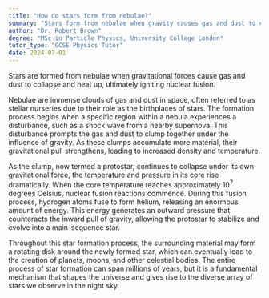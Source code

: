 ```yaml
---
title: "How do stars form from nebulae?"
summary: "Stars form from nebulae when gravity causes gas and dust to collapse and heat up, igniting nuclear fusion."
author: "Dr. Robert Brown"
degree: "MSc in Particle Physics, University College London"
tutor_type: "GCSE Physics Tutor"
date: 2024-07-01
---
```


Stars are formed from nebulae when gravitational forces cause gas and dust to collapse and heat up, ultimately igniting nuclear fusion.

Nebulae are immense clouds of gas and dust in space, often referred to as stellar nurseries due to their role as the birthplaces of stars. The formation process begins when a specific region within a nebula experiences a disturbance, such as a shock wave from a nearby supernova. This disturbance prompts the gas and dust to clump together under the influence of gravity. As these clumps accumulate more material, their gravitational pull strengthens, leading to increased density and temperature.

As the clump, now termed a protostar, continues to collapse under its own gravitational force, the temperature and pressure in its core rise dramatically. When the core temperature reaches approximately $10^7$ degrees Celsius, nuclear fusion reactions commence. During this fusion process, hydrogen atoms fuse to form helium, releasing an enormous amount of energy. This energy generates an outward pressure that counteracts the inward pull of gravity, allowing the protostar to stabilize and evolve into a main-sequence star.

Throughout this star formation process, the surrounding material may form a rotating disk around the newly formed star, which can eventually lead to the creation of planets, moons, and other celestial bodies. The entire process of star formation can span millions of years, but it is a fundamental mechanism that shapes the universe and gives rise to the diverse array of stars we observe in the night sky.
    